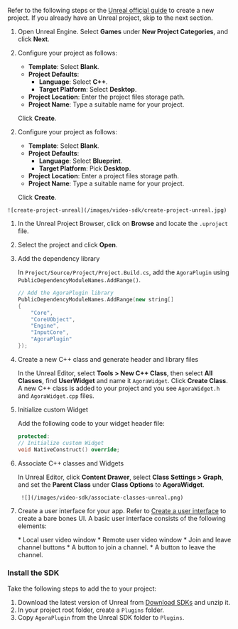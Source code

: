 <PlatformWrapper platform="unreal, blueprint">


<Tabs>
<TabItem value="new" label="Create a new project" default>

Refer to the following steps or the [Unreal official guide](https://docs.unrealengine.com/4.27/us-EN/Basics/Projects/Browser/) to create a new project. If you already have an Unreal project, skip to the next section.

1. Open Unreal Engine. Select **Games** under **New Project Categories**, and click **Next**.

<PlatformWrapper platform="unreal">

2. Configure your project as follows:

    * **Template**: Select **Blank**.
    * **Project Defaults**: 
        * **Language**: Select **C++**.
        * **Target Platform**: Select **Desktop**.
    * **Project Location**: Enter the project files storage path.
    * **Project Name**: Type a suitable name for your project.

    Click **Create**.
</PlatformWrapper>

<PlatformWrapper platform="blueprint">

2. Configure your project as follows:

    * **Template**: Select **Blank**.
    * **Project Defaults**: 
        * **Language**: Select **Blueprint**.
        * **Target Platform**: Pick **Desktop**.
    * **Project Location**: Enter a project files storage path.
    * **Project Name**: Type a suitable name for your project.

    Click **Create**.   
</PlatformWrapper>


    ![create-project-unreal](/images/video-sdk/create-project-unreal.jpg)

</TabItem>

<TabItem value="existing" label="Add to an existing project">

1. In the Unreal Project Browser, click on **Browse** and locate the `.uproject` file.

1. Select the project and click **Open**.

</TabItem>
</Tabs>

<PlatformWrapper platform="unreal">

3. Add the <Vg k="COMPANY" /> dependency library

    In `Project/Source/Project/Project.Build.cs`, add the `AgoraPlugin` using `PublicDependencyModuleNames.AddRange()`.

    ```cpp
    // Add the AgoraPlugin library
    PublicDependencyModuleNames.AddRange(new string[] 
    { 
        "Core", 
        "CoreUObject", 
        "Engine", 
        "InputCore", 
        "AgoraPlugin" 
    });
    ```

1. Create a new C++ class and generate header and library files

    In the Unreal Editor, select **Tools > New C++ Class**, then select **All Classes**, find **UserWidget** and name it `AgoraWidget`. Click **Create Class**. A new C++ class is added to your project and you see `AgoraWidget.h` and `AgoraWidget.cpp` files.

1. Initialize custom Widget

    Add the following code to your widget header file:

    ```cpp
    protected:
    // Initialize custom Widget
    void NativeConstruct() override;
    ```

1. Associate C++ classes and Widgets

    In Unreal Editor, click **Content Drawer**, select **Class Settings > Graph**, and set the **Parent Class** under **Class Options** to **AgoraWidget**.

        ![](/images/video-sdk/associate-classes-unreal.png)
   
1. Create a user interface for your app. Refer to [Create a user interface](#create-a-user-interface) to create a bare bones UI. A basic user interface consists of the following elements:

    <ProductWrapper notAllowed="voice-calling">
    * Local user video window
    * Remote user video window
    * Join and leave channel buttons
    </ProductWrapper>
    <ProductWrapper product="voice-calling">
    * A button to join a channel.
    * A button to leave the channel.
    </ProductWrapper>

</PlatformWrapper>

### Install the SDK

Take the following steps to add the <Vpl k="NAME" /> <Vpd k="SDK"/> to your project:

1. Download the latest version of <Vg k="COMPANY" /> Unreal <Vpd k="SDK" /> from [Download SDKs](/sdks) and unzip it.
1. In your project root folder, create a `Plugins` folder.
1. Copy `AgoraPlugin` from the Unreal SDK folder to `Plugins`.

</PlatformWrapper>